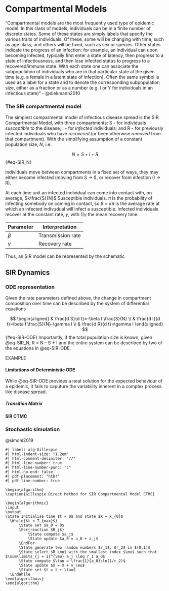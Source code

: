 # Compartmental Models {#sec-CompartmentalModels}


"Compartmental models are the most frequently used type of epidemic model. In this class of models, individuals can be in a finite number of discrete states. Some of these states are simply labels that specify the various traits of individuals. Of these, some will be changing with time, such as age class, and others will be fixed, such as sex or species. Other states indicate the progress of an infection: for example, an individual can upon becoming infected, typically first enter a state of latency, then progress to a state of infectiousness, and then lose infected status to progress to a recovered/immune state. With each state one can associate the subpopulation of individuals who are in that particular state at the given time (e.g. a female in a latent state of infection). Often the same symbol is used as a label for a state and to denote the corresponding subpopulation size, either as a fraction or as a number (e.g. I or Y for individuals in an infectious state)" - @diekmann2010

### The SIR compartmental model

The simplest comparmental model of infectious disease spread is the SIR Compartmental Model, with three compartments: S - for individuals *susceptible* to the disease; I - for *infected* individuals; and R - for previously infected individuals who have *recovered* (or been otherwise *removed* from that compartment). With the simplifying assumption of a constant population size, $N$, i.e.

$$
N = S + I + R
$$ {#eq-SIR_N}

Individuals move between compartments in a fixed set of ways, they may either become infected (moving from S -\> I), or recover from infection (I -\> R).

At each time unit an infected individual can come into contact with, on average, $k\frac{S}{N}$ Susceptible individuals. $\pi$ is the probability of infecting somebody on coming in contact, so $\beta = k\pi$ is the average rate at which an infected indivudual will infect a susceptible. Infected individuals recover at the constant rate, $\gamma$, with $1/\gamma$ the mean recovery time.

| Parameter | Interpretation    |
|-----------|-------------------|
| $\beta$   | Transmission rate |
| $\gamma$  | Recovery rate     |

Thus, an SIR model can be represented by the schematic

## SIR Dynamics

### ODE representation

Given the rate parameters defined above, the change in compartment composition over time can be described by the system of differential equations

$$
\begin{aligned}
& \frac{d S}{d t}=-\beta I \frac{S}{N} \\
& \frac{d I}{d t}=\beta I \frac{S}{N}-\gamma I \\
& \frac{d R}{d t}=\gamma I
\end{aligned}
$$ {#eq-SIR-ODE} Importantly, if the total population size is known, given @eq-SIR_N, R = N - S + I and the entire system can be described by two of the equations in @eq-SIR-ODE.

EXAMPLE

#### Limitations of Deterministic ODE

While @eq-SIR-ODE provides a neat solution for the expected behaviour of a epidemic, it fails to caputure the variability inherent in a complex process like disease spread.

##### Transition Matrix

#### SIR CTMC {#sec-SIR_CTMC}

### Stochastic simulation

@simoni2019
``` pseudocode
#| label: alg-Gillespie
#| html-indent-size: "1.2em"
#| html-comment-delimiter: "//"
#| html-line-number: true
#| html-line-number-punc: ":"
#| html-no-end: false
#| pdf-placement: "htb!"
#| pdf-line-number: true

\begin{algorithm}
\caption{Gillespie Direct Method for SIR Compartmental Model CTMC}

\begin{algorithmic}
\input
\output
\State Initialise time $t = 0$ and state $X = x_{0}$
  \While{$t < T_{max}$}
      \State set $a_0 = 0$
      \For{reaction $R_j$}
          \State compute $a_j$
          \State update $a_0 = a_0 + a_j$
      \EndFor
      \State generate two random numbers $r_1$, $r_2$ in $(0,1)$
      \State select $R_\mu$ with the smallest index $\mu$ such that $\sum\limits_{j = 1}^{\mu} a_j \leq r_1 a_0$
      \State compute $\tau = \frac{1}{a_0}\ln(1/r_2)$
      \State update $X = X + v_\mu$
      \State set $t = t + \tau$
  \EndWhile
\end{algorithmic}
\end{algorithm}
```
